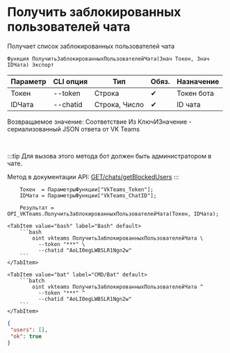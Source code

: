 ﻿---
sidebar_position: 6
description: Получить заблокированных пользователей чата и другие функции для работы с VKTeams в Открытом пакете интеграций - бесплатной open-source библиотеке интеграций для 1С:Предприятие 8, OneScript и CLI
keywords: [1C, 1С, 1С:Предприятие, 1С:Предприятие 8.3, API, Интеграция, Сервисы, Обмен, OneScript, CLI, VKTeams]
---


# Получить заблокированных пользователей чата
 Получает список заблокированных пользователей чата



`Функция ПолучитьЗаблокированныхПользователейЧата(Знач Токен, Знач IDЧата) Экспорт`

  | Параметр | CLI опция | Тип | Обяз. | Назначение |
  |-|-|-|-|-|
  | Токен | --token | Строка | &#x2714; | Токен бота |
  | IDЧата | --chatid | Строка, Число | &#x2714; | ID чата |

  
  Возвращаемое значение:   Соответствие Из КлючИЗначение - сериализованный JSON ответа от VK Teams

<br/>

:::tip
Для вызова этого метода бот должен быть администратором в чате.

Метод в документации API: [GET ​/chats​/getBlockedUsers](https://teams.vk.com/botapi/#/chats/get_chats_getBlockedUsers)
:::
<br/>



```bsl title="Пример использования для 1С:Предприятие/OneScript"
    Токен  = ПараметрыФункции["VkTeams_Token"];
    IDЧата = ПараметрыФункции["VkTeams_ChatID"];

    Результат = OPI_VKTeams.ПолучитьЗаблокированныхПользователейЧата(Токен, IDЧата);
```
    

 <Tabs>
  
    <TabItem value="bash" label="Bash" default>
        ```bash
            oint vkteams ПолучитьЗаблокированныхПользователейЧата \
              --token "***" \
              --chatid "AoLI0egLWBSLR1Ngn2w"
        ```
    </TabItem>
  
    <TabItem value="bat" label="CMD/Bat" default>
        ```batch
            oint vkteams ПолучитьЗаблокированныхПользователейЧата ^
              --token "***" ^
              --chatid "AoLI0egLWBSLR1Ngn2w"
        ```
    </TabItem>
</Tabs>


```json title="Результат"
{
 "users": [],
 "ok": true
}
```
